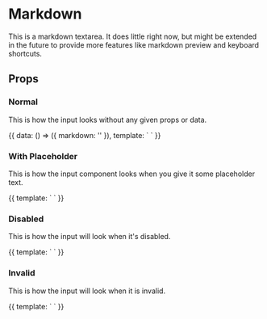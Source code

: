 

<Meta title="High Level Components|Markdown" component={SysFormMarkdown} />

# Markdown

This is a markdown textarea. It does little right now, but might be extended in
the future to provide more features like markdown preview and keyboard
shortcuts.

## Props

<Props of={SysFormMarkdown} />

### Normal

This is how the input looks without any given props or data.

<Preview>
  <Story height="200px" name="Normal">
    {{
      data: () => ({
        markdown: ''
      }),
      template: `
        <sys-form-markdown
          v-model="markdown"
          id="markdown"
          label="Markdown"
        />
      `
    }}
  </Story>
</Preview>

### With Placeholder

This is how the input component looks when you give it some placeholder text.

<Preview>
  <Story height="200px" name="Placeholder">
    {{
      template: `
        <sys-form-markdown
          id="placeholder"
          label="Input"
          placeholder="Placeholder Text"
        />
      `
    }}
  </Story>
</Preview>

### Disabled

This is how the input will look when it's disabled.

<Preview>
  <Story height="200px" name="Disabled">
    {{
      template: `
        <sys-form-markdown
          disabled
          id="disabled"
          label="Input"
          value="text"
        />
      `
    }}
  </Story>
</Preview>

### Invalid

This is how the input will look when it is invalid.

<Preview>
  <Story height="200px" name="Invalid">
    {{
      template: `
        <sys-form-markdown
          id="invalid"
          immediate
          label="Input"
          validation="required"
        />
      `
    }}
  </Story>
</Preview>
